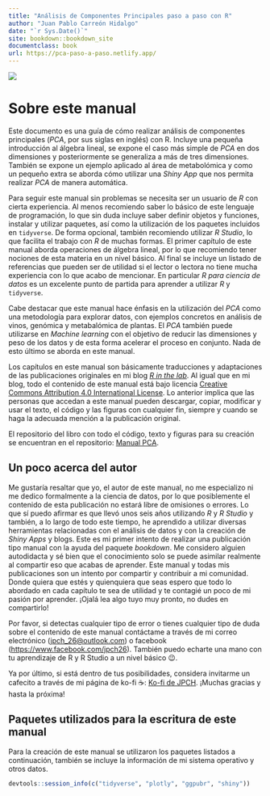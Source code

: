 ```yaml
---
title: "Análisis de Componentes Principales paso a paso con R"
author: "Juan Pablo Carreón Hidalgo"
date: "`r Sys.Date()`"
site: bookdown::bookdown_site
documentclass: book
url: https://pca-paso-a-paso.netlify.app/
---
```


![](imagenes/cover.jpg)

# Sobre este manual

Este documento es una guía de cómo realizar análisis de componentes principales (*PCA*, por sus siglas en inglés) con R. Incluye una pequeña introducción al álgebra lineal, se expone el caso más simple de *PCA* en dos dimensiones y posteriormente se generaliza a más de tres dimensiones. También se expone un ejemplo aplicado al área de metabolómica y como un pequeño extra se aborda cómo utilizar una *Shiny App* que nos permita realizar *PCA* de manera automática.

Para seguir este manual sin problemas se necesita ser un usuario de *R* con cierta experiencia. Al menos recomiendo saber lo básico de este lenguaje de programación, lo que sin duda incluye saber definir objetos y funciones, instalar y utilizar paquetes, así como la utilización de los paquetes incluidos en `tidyverse`. De forma opcional, también recomiendo utilizar *R Studio*, lo que facilita el trabajo con *R* de muchas formas. El primer capítulo de este manual aborda operaciones de álgebra lineal, por lo que recomiendo tener nociones de esta materia en un nivel básico. Al final se incluye un listado de referencias que pueden ser de utilidad si el lector o lectora no tiene mucha experiencia con lo que acabo de mencionar. En particular *R para ciencia de datos* es un excelente punto de partida para aprender a utilizar *R* y `tidyverse`.

Cabe destacar que este manual hace énfasis en la utilización del *PCA* como una metodología para explorar datos, con ejemplos concretos en análisis de vinos, genómica y metabalómica de plantas. El *PCA* también puede utilizarse en *Machine learning* con el objetivo de reducir las dimensiones y peso de los datos y de esta forma acelerar el proceso en conjunto. Nada de esto último se aborda en este manual.

Los capítulos en este manual son básicamente traducciones y adaptaciones de las publicaciones originales en mi blog <a href="https://r-inthelab.net/" target="_blank">*R in the lab*</a>. Al igual que en mi blog, todo el contenido de este manual está bajo licencia [Creative Commons Attribution 4.0 International License](http://creativecommons.org/licenses/by/4.0/). Lo anterior implica que las personas que accedan a este manual pueden descargar, copiar, modificar y usar el texto, el código y las figuras con cualquier fin, siempre y cuando se haga la adecuada mención a la publicación original.

El repositorio del libro con todo el código, texto y figuras para su creación se encuentran en el repositorio: <a href="https://github.com/ciencia-libre/Manual-PCA" target="_blank">Manual PCA</a>.

## Un poco acerca del autor

Me gustaría resaltar que yo, el autor de este manual, no me especializo ni me dedico formalmente a la ciencia de datos, por lo que posiblemente el contenido de esta publicación no estará libre de omisiones o errores. Lo que sí puedo afirmar es que llevó unos seis años utilizando *R* y *R Studio* y también, a lo largo de todo este tiempo, he aprendido a utilizar diversas herramientas relacionadas con el análisis de datos y con la creación de *Shiny Apps* y blogs. Este es mi primer intento de realizar una publicación tipo manual con la ayuda del paquete *bookdown*. Me considero alguien autodidacta y sé bien que el conocimiento solo se puede asimilar realmente al compartir eso que acabas de aprender. Este manual y todas mis publicaciones son un intento por compartir y contribuir a mi comunidad. Donde quiera que estés y quienquiera que seas espero que todo lo abordado en cada capítulo te sea de utilidad y te contagié un poco de mi pasión por aprender. ¡Ojalá lea algo tuyo muy pronto, no dudes en compartirlo!

Por favor, si detectas cualquier tipo de error o tienes cualquier tipo de duda sobre el contenido de este manual contáctame a través de mi correo electrónico ([jpch_26\@outlook.com](mailto:jpch_26@outlook.com){.email}) o facebook (<https://www.facebook.com/jpch26>). También puedo echarte una mano con tu aprendizaje de R y R Studio a un nivel básico 😉.

Ya por último, si está dentro de tus posibilidades, considera invitarme un cafecito a través de mi página de ko-fi ☕: <a href="https://ko-fi.com/juanpach" target="_blank">Ko-fi de JPCH</a>. ¡Muchas gracias y hasta la próxima!

## Paquetes utilizados para la escritura de este manual

Para la creación de este manual se utilizaron los paquetes listados a continuación, también se incluye la información de mi sistema operativo y otros datos.

```r
devtools::session_info(c("tidyverse", "plotly", "ggpubr", "shiny"))
```
